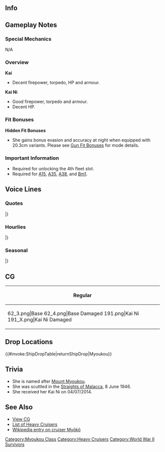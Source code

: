 ==Info==
{{KanmusuInfo|ID=055}}
{{KanmusuInfo|ID=055a}}
{{KanmusuInfo|ID=191}}

==Gameplay Notes==
===Special Mechanics===
N/A

===Overview===
'''Kai'''
* Decent firepower, torpedo, HP and armour.

'''Kai Ni'''
* Good firepower, torpedo and armour.
* Decent HP.

===Fit Bonuses===
{{:{{BASEPAGENAME}}/Equipment Bonuses}}
{{clear}}
'''Hidden Fit Bonuses'''
* She gains bonus evasion and accuracy at night when equipped with 20.3cm variants. Please see [[Gun Fit Bonuses]] for mode details.

===Important Information===
* Required for unlocking the 4th fleet slot.
* Required for [[Quests#A15|A15]], [[Quests#A35|A35]], [[Quests#A38|A38]], and [[Quests#Bm1|Bm1]].

==Voice Lines==
===Quotes===
{{ShipquoteHeader}}
{{ShipquoteKai
|scenario = Introduction
|origin = 私、妙高型重巡洋艦、妙高と申します。共に頑張りましょう。
|translation = I am the Myoukou-class heavy cruiser, Myoukou. Let's work hard together.
|audio = Myoukou-Introduction.ogg
}}
{{ShipquoteKai
|scenario = Introduction
|kai2 = yes
|origin = 妙高型重巡洋艦、妙高です。最後の日まで、共に頑張り抜きましょう。
|translation = I'm the Myoukou-class heavy cruiser, Myoukou. Let's work hard together until our final days.
|audio = MyoukouKai2-Introduction.ogg
}}
{{ShipquoteKai
|scenario = Library
|origin = ワシントン海軍軍縮条約下で建造された重巡洋艦です。
平賀譲氏設計による日本海軍の第一級の戦闘艦です。
現代の海上自衛隊のイージス艦にも、その名は受け継がれています。
|translation = I'm a heavy cruiser that was built under the Washington Naval Treaty.
I'm a first-class warship designed for the IJN by Mr. Hiraga Yuzuru.<ref>[https://en.wikipedia.org/wiki/Yuzuru_Hiraga Hiraga Yuzuru] was the premier naval architect of Imperial Japan.</ref>
My name has also been passed down to an Aegis ship in the current Maritime Self Defense Force.<ref>Referring to the [https://en.wikipedia.org/wiki/JDS_My%C5%8Dk%C5%8D JDS Myoukou], a guided missile destroyer currently in service in the JMSDF.</ref>
|audio = Myoukou-Library.ogg
}}
{{ShipquoteKai
|scenario = Secretary 1
|origin = 提督。お呼びになりましたか？
|translation = Did you call me, Admiral?
|audio = Myoukou-Secretary_1.ogg
}}
{{ShipquoteKai
|scenario = Secretary 2
|origin = 何か、御用でしょうか？
|translation = Did you need something?
|audio = Myoukou-Secretary_2.ogg
}}
{{ShipquoteKai
|scenario = Secretary 2
|kai2 = yes
|origin = 妙高にお任せ下さいませ。
|translation = Please leave it to me.
|audio = MyoukouKai2-Secretary_2.ogg
}}
{{ShipquoteKai
|scenario = Secretary 3
|origin = もし難しい話なら向こうでいたしましょうか？
|translation = If you need to tell me something serious, shall we step over there?
|audio = Myoukou-Secretary_3.ogg
}}
{{ShipquoteKai
|scenario = Secretary 3
|kai2 = yes
|origin = かなり難しいお話なら、向こうの部屋でいたしましょう…か？
|translation = If you've got something serious to tell me, how about we go do that room over there...?
|audio = MyoukouKai2-Secretary_3.ogg
}}
{{ShipquoteKai
|scenario = Secretary Idle
|kai = yes
|origin = 提督も、とてもお忙しそう・・・その間に色々とやれることをやっておきましょう。いつ提督がお呼びになってもいいように。
|translation = You look really busy too, Admiral... In that case, let me see what else I can do right now. If you need anything just call me, Admiral.
|audio = Myoukou-Idle.ogg
}}
{{ShipquoteKai
|scenario = Secretary (Married)
|origin = 提督に倒れられたら、私…！ お疲れの時は、少しお休みになってくださいね？ 妙高のお願いです。
|translation = If you collapse Admiral, I'll...! Please rest a little when you're tired alright? I insist.
|audio = Myoukou-Wedding_Line.mp3
}}
{{ShipquoteKai
|scenario = Wedding
|origin = 提督の素晴らしい戦略、戦術、尊敬申し上げています、これからもずっと。
|translation = I must say that I respect your brilliant strategies and tactics, Admiral; and I always will.
|audio = Myoukou-Wedding.ogg
}}
{{ShipquoteKai
|scenario = Player's Score
|origin = 作戦司令部よりご伝言があるそうですよ。
|translation = Looks like operation headquarters wants a word with you.
|audio = Myoukou-Looking_At_Scores.ogg
}}
{{ShipquoteKai
|scenario = Joining the Fleet
|origin = 妙高、参ります。
|translation = Myoukou, heading out.
|audio = Myoukou-Joining_A_Fleet.ogg
}}
{{ShipquoteKai
|scenario = Joining the Fleet
|kai2 = yes
|origin = 重巡、妙高。推して参ります！
|translation = Heavy cruiser, Myoukou, now heading out!
|audio = MyoukouKai2-Joining_A_Fleet.ogg
}}
{{ShipquoteKai
|scenario = Equipment 1
|origin = また、強くなってしまいました。<ref>Shared with Supply before Kai.</ref>
|translation = I've gotten stronger again.
|audio = Myoukou-Equipment_1.ogg
}}
{{ShipquoteKai
|scenario = Equipment 1
|kai2 = yes
|origin = 装備換装、感謝致します。
|translation = I'm grateful for these equipment replacements.
|audio = MyoukouKai2-Equipment_1.mp3
}}
{{ShipquoteKai
|scenario = Equipment 2
|origin = これでは、どんどん強くなってしまいますわ。どうしましょう？
|translation = I'll get even stronger with this. What should I do?
|audio = Myoukou-Equipment_2.ogg
}}
{{ShipquoteKai
|scenario = Equipment 2
|kai2 = yes
|origin = これなら私、最後まで戦えそうです！
|translation = With this I can fight till the end!
|audio = MyoukouKai2-Equipment_2.ogg
}}
{{ShipquoteKai
|scenario = Equipment 3
|origin = どうしましょう？
|translation = What should I do?
|audio = Myoukou-Equipment_3.ogg
}}
{{ShipquoteKai
|scenario = Supply
|kai = yes
|origin = ありがとうございます、提督。
|translation = Thank you very much, Admiral.
|audio = MyoukouKai2-Supply.ogg
}}
{{ShipquoteKai
|scenario = Docking (Minor Damage)
|origin = ここは…静かですね。
|translation = It's... quiet here.
|audio = Myoukou-Docking_Minor.ogg
}}
{{ShipquoteKai
|scenario = Docking (Major Damage)
|origin = 私のような者が、お休みを頂いても良いのでしょうか？
|translation = Is it alright for someone like me to have a rest?
|audio = Myoukou-Docking_Major.ogg
}}
{{ShipquoteKai
|scenario = Construction
|origin = あら、新しい仲間をお迎えしますね。
|translation = Oh, let's go welcome our new comrade.
|audio = Myoukou-Construction.ogg
}}
{{ShipquoteKai
|scenario = Returning from Sortie
|origin = 艦隊帰投です。素晴らしい戦果ですね！
|translation = The fleet is back at port. They have brought some amazing results!
|audio = Myoukou-Returning_From_Sortie.ogg
}}
{{ShipquoteKai
|scenario = Starting a Sortie
|origin = この戦い、退くわけには参りませんわ！
|translation = I won't take a step back in this fight!
|audio = Myoukou-Starting_A_Sortie.ogg
}}
{{ShipquoteKai
|scenario = Starting a Sortie
|kai2 = yes
|origin = この妙高、妹達のためにも、最後まで戦いぬく覚悟です！
|translation = I'm prepared to fight till the end for the sake of the Myoukou sisters too!
|audio = MyoukouKai2-Starting_A_Sortie.ogg
}}
{{ShipquoteKai
|scenario = Starting a Battle
|origin = 撃ちます！
|translation = Firing!
|audio = Myoukou-Battle_Start.ogg
}}
{{ShipquoteKai
|scenario = Attack
|origin = 第一・第二主砲、斉射、始めます！
|translation = No. 1 and No. 2 guns, begin firing!
|audio = Myoukou-Attack.ogg
}}
{{ShipquoteKai
|scenario = Daytime Spotting/ Night Battle Attack
|origin = もう降参してください！
|translation = Please give up already!
|audio = Myoukou-Night_Attack.ogg
}}
{{ShipquoteKai
|scenario = Night Battle
|origin = 致し方ありません…追撃戦に移行します！
|translation = There's no other way... beginning pursuit!
|audio = Myoukou-Night_Battle.ogg
}}
{{ShipquoteKai
|scenario = MVP
|origin = 他の皆さんの努力の結果です。皆さんを褒めてあげて下さいね。
|translation = This is the result of everyone's efforts. Please praise everyone alright.
|audio = Myoukou-MVP.ogg
}}
{{ShipquoteKai
|scenario = Minor Damage 1
|origin = ああっ！…まだ…退けません…！
|translation = Aaah! ...I still... won't stand down...!
|audio = MyoukouKai2-Minor_Damage_1.ogg
}}
{{ShipquoteKai
|scenario = Minor Damage 2
|origin = もうやめてください！
|translation = Please stop already!
|audio = Myoukou-Minor_Damage_2.ogg
}}
{{ShipquoteKai
|scenario = Major Damage
|origin = これ以上…私にどうしろと言うのですか…
|translation = What can... I possibly do now...
|audio = Myoukou-Major_Damage.ogg
}}
{{ShipquoteKai
|scenario = Sunk
|origin = また…来世で…さようなら…
|translation = I'm heading... into the afterlife again... Goodbye...
|audio = Myoukou-Sunk.ogg
}}
|} <references/>

{{clear}}

===Hourlies===
{{ShipquoteHeader | type = hourly}}
{{ShipquoteKai
|scenario = 00:00 
|origin = 深夜0時、もうこんな時間！一日は早いものですね、提督。
|translation = 12am, it's already this time! The next day sure comes quickly, Admiral.
|audio = Myoukou-00.ogg
}}
{{ShipquoteKai
|scenario = 01:00 
|origin = マルヒトマルマル。提督？ あまり深夜まで無理しては、お身体に障りますよ？
|translation = 0100. Admiral? Pushing yourself so late into the night is bad for your body you know?
|audio = Myoukou-01.ogg
}}
{{ShipquoteKai
|scenario = 02:00 
|origin = マルフタマルマル。後はこの妙高が目を通しておきますから、ねっ、ていと…あっ…
|translation = 0200. I'll take care of the rest so, Admi... Ah...
|audio = Myoukou-02.ogg
}}
{{ShipquoteKai
|scenario = 03:00 
|origin = マルサンマルマル。急に提督が毛布をかけてくれたから、私、びっくりしました。
|translation = 0300. I was surprised because you suddenly put a blanket over me, Admiral.
|audio = Myoukou-03.ogg
}}
{{ShipquoteKai
|scenario = 04:00 
|origin = マルヨンマルマル。提督、これはどうしましょう？ あら…提督？ お休みですか？
|translation = 0400. What should I do about this, Admiral? Oh... Admiral? Are you asleep?
|audio = Myoukou-04.ogg
}}
{{ShipquoteKai
|scenario = 05:00 
|origin = マルゴーマルマル。提督がお休みのうちに、書類は、私が全て処理しておかないと…
|translation = 0500. I have to finish processing the documents while the Admrial is asleep...
|audio = Myoukou-05.ogg
}}
{{ShipquoteKai
|scenario = 06:00 
|origin = マルロクマルマル。んっ…もう朝か…提督のお仕事は大変。あら？ 来客かしら？
|translation = 0600. Ngh... It's already morning huh... Admiral's work is tough. Oh? Is that a visitor?
|audio = Myoukou-06.ogg
}}
{{ShipquoteKai
|scenario = 07:00 
|origin = マルナナマルマル。はーい！ …ああ、足柄でしたか。どうしたの？ 目を丸くして。
|translation = 0700. Yes! ...Ah, it's just Ashigara. What's wrong? You look surprised.
|audio = Myoukou-07.ogg
}}
{{ShipquoteKai
|scenario = 08:00 
|origin = マルハチマ…ああ、おはようございます。足柄が先程…提督？顔色が優れませんね。
|translation = 080... Ah, Good morning. Ashigara was just... Admiral? You don't look so good.
|audio = Myoukou-08.ogg
}}
{{ShipquoteKai
|scenario = 09:00 
|origin = マルキュウマルマル。はぁ…提督、足柄との朝食会議の予定を忘れてたんですね？
|translation = 0900. *sigh*... You forgot the plans for a breakfast meeting with Ashigara right, Admiral?
|audio = Myoukou-09.ogg
}}
{{ShipquoteKai
|scenario = 10:00 
|origin = ヒトマルマルマル。もう…。私からも謝っておきますね。…ところで、この書類ですが…
|translation = 1000. Jeez... I'll go apologise to her on your behalf... By the way, this document is...
|audio = Myoukou-10.ogg
}}
{{ShipquoteKai
|scenario = 11:00 
|origin = ヒトヒトマルマル。そうですね、お昼は執務室で早めの昼食をとりながら作業ですね。
|translation = 1100. That's right, let's have an early lunch in the office while we work.
|audio = Myoukou-11.ogg
}}
{{ShipquoteKai
|scenario = 12:00 
|origin = ヒトフタマルマ…あっ。また来客？どうぞ。えっ、羽黒？どうして涙目…ああっ、行かないで！
|translation = 1200... Ah, another visitor? Welcome. Eh, Haguro? Why are you teary... Ah, don't go!
|audio = Myoukou-12.ogg
}}
{{ShipquoteKai
|scenario = 13:00 
|origin = ヒトサンマルマル。提督。頭抱えてる理由は、分かりました。お話は業務の後で。
|translation = 1300. Admiral. I understand why you've got your head in your hands. We'll talk after work.
|audio = Myoukou-13.ogg
}}
{{ShipquoteKai
|scenario = 14:00 
|origin = ヒトヨンマルマル。提督。お説教はしたくはありませんが、少しお話いいですか？
|translation = 1400. I don't want to be a nag but can we have a little chat, Admiral?
|audio = Myoukou-14.ogg
}}
{{ShipquoteKai
|scenario = 15:00 
|origin = ヒトゴーマルマル。提督が忘れっぽいのは仕方ないとして、そもそも約束とは守る為にあるので…
|translation = 1500. It can't be helped that you're forgetful, Admiral; but promises are meant to be kept...
|audio = Myoukou-15.ogg
}}
{{ShipquoteKai
|scenario = 16:00 
|origin = ヒトロクマルマル。みんな提督との約束を楽しみにしているわけで、それを忘れてしまうのはどうかと…って、聞いてますか？
|translation = 1600. Everyone was looking fowards to their promises with you, Admiral. So how could you forget... Hey, are you listening?
|audio = Myoukou-16.ogg
}}
{{ShipquoteKai
|scenario = 17:00 
|origin = ヒトナナマルマル。この分だと、お夕食もどなたかと約束があるのではないですか？
|translation = 1700. Haven't you have made a promise to someone for dinner as well?
|audio = Myoukou-17.ogg
}}
{{ShipquoteKai
|scenario = 18:00 
|origin = ヒトハチマルマル。えっ…今日は、私のカレーが食べたいって？ …し、仕方ないですね。
|translation = 1800. Eh... You want to eat my curry today? ...It can't be helped then.
|audio = Myoukou-18.ogg
}}
{{ShipquoteKai
|scenario = 19:00 
|origin = ヒトキュウマルマル。妙高特製カレーです！ これは、お肉のブランデーフランベが特長で…
|translation = 1900. It's my special curry! The special feature is that the meat has been flambed in brandy...
|audio = Myoukou-19.ogg
}}
{{ShipquoteKai
|scenario = 20:00 
|origin = フタマルマルマル。それでは、私は夜の鎮守府の見回りに行ってきますね。…提督？
|translation = 2000. I'll go do a night patrol of the naval base now. ...Admiral?
|audio = Myoukou-20.ogg
}}
{{ShipquoteKai
|scenario = 21:00 
|origin = フタヒトマルマル。なんだかんだ言っても、提督は艦娘みんなに愛されてるのね。うふふっ。
|translation = 2100. Despite everything, you're still loved my all the ship girls, Admiral. Ufufu~
|audio = Myoukou-21.ogg
}}
{{ShipquoteKai
|scenario = 22:00 
|origin = フタフタマルマル。鎮守府は異常なし！…あら、那智？達磨一瓶片手にどちらへ？
|translation = 2200. Nothing to report! ...Oh, Nachi? Where are you going with that bottle in your hand?<ref>達磨 'daruma' is a round painted good luck doll, but in this case is referring to the resemblance between said doll and a common whiskey bottle in Japan.</ref>
|audio = Myoukou-22.ogg
}}
{{ShipquoteKai
|scenario = 23:00 
|origin = フタサンマルマル。えっ、提督と晩酌の約束なの？はぁ…もう…。…提督の…ばか…。
|translation = 2300. Eh, you promised to have drinks with the Admiral? *sigh*... Jeez... Admiral you... idiot...
|audio = Myoukou-23.ogg
}}
|} <references/>

{{clear}}

===Seasonal===
{{SeasonalHeaderOld}}
{{SeasonalQuote
|scenario = [[Seasonal/White_Day_2015|White Day 2015]]
|origin = ええっ、提督.このクッキーを私に？　ありがとうございます！　いただきます！　うふふ、嬉しい！
|translation =	Eh, Admiral. Are these cookies for me? Thank you very much! I’ll help myself! Ufufu, I’m happy!
|audio = Myoukou_WhiteDay.ogg
|notes = 
}}
{{SeasonalQuote
|scenario = [[Seasonal/Second_Anniversary|2nd Anniversary]]
|origin = 提督、おめでとうございます、二周年ですね！私達も本当に嬉しいです、はい！
|translation =	Congratulations on the 2nd anniversary, Admiral! We are all really happy, yes!
|audio = 055_Myoukou_2ndAnniv.mp3
|notes = 
}}
{{SeasonalQuote
|scenario = [[Seasonal/Rainy_Season_2015|Rainy Season 2015]]
|origin = 雨の季節、梅雨ですね。雨の音も、目を閉じて聞いていると…心が落ち着きます。
|translation =	It’s the rainy season. When I close my eyes and listen to the rain… I feel relaxed.
|audio = Myoukou_Rainy_Secretary_1.ogg
|notes =
}}
{{SeasonalQuote
|scenario = [[Seasonal/Mid_Summer_Season_Update|Midsummer 2015]]
|origin = 随分と暑くなりましたね。夏、ですものね。あぁ、高雄。いつも元気ね。え？水着ですか？
|translation =	It’s gotten quite hot now. It’s definitely summer. Ah, Takao. You’re looking well as always. Eh? A swimsuit?
|audio = Myoukou_Mid_Summer.ogg
|notes =
}}
{{SeasonalQuote
|scenario = [[Seasonal/Early_Autumn_2015_Seasonal_Update|Early Autumn 2015]]
|origin = 秋、どこか寂しい季節。でも、読書には最適ですね。提督、何をお読みですか？
|translation =	Autumn is a lonely season. But it’s perfect for reading. What would you like to read, Admiral?
|audio = Myoukou_Early_Autumn2015.ogg
|notes =
}}
{{SeasonalQuote
|scenario = [[Seasonal/Christmas_2015|Christmas 2015]]
|origin = 提督、メリークリスマス！私ケーキを焼いてみました。よかったら召し上がって。
|translation =	Merry Christmas, Admiral! I baked a cake. Please have some if you like.
|audio = Myoukou_Christmas_2015_Sec1.ogg
|notes =
}}
{{SeasonalQuote
|scenario = [[Seasonal/Setsubun_2016|Setsubun 2016]]
|origin = 節分ですね。はい、提督用のお豆はこちらです。鬼はー外ー！…ふふっ、楽しいですね♪
|translation =	It’s Setsubun. Yes, your beans are over here, Admiral. Demon begone! …Fufu, this is fun♪
|audio = Myoukou_Setsubun_2016_Sec1.ogg
|notes = 
}}
{{SeasonalQuote
|scenario = [[Seasonal/Valentine%27s_Day_2016|Valentine’s Day 2016]]
|origin = 提督、あのよかったらこっち受け取っていただますか？あぁ…これは私からです。
|translation =	Would you please accept this if you like, Admiral? Ah… These are from me.
|audio = Myoukou_Valentines_Sec1.ogg
|notes = 
}}
{{SeasonalQuote
|scenario = [[Seasonal/Third_Anniversary|3rd Anniversary]]
|origin = 提督、今日のような大切な日に。この妙高を側にに置いたいただけてかんしゃいたします。
|translation =	Today is an important day, Admiral. I’m grateful that you are spending it by my side.
|audio = Myoukou_3rd_Anniversary_Sec1.mp3
|notes = 
}}
|}<references/>

{{clear}}

==CG==
{| class="mw-collapsible mw-collapsed wikitable" style="width: 100%;"
!Regular
|-
|<gallery>
62_3.png|Base
62_4.png|Base Damaged
191.png|Kai Ni
191_X.png|Kai Ni Damaged
</gallery>
|}

==Drop Locations==
{{#invoke:ShipDropTable|returnShipDrop|Myoukou}}

==Trivia==
*She is named after [https://en.wikipedia.org/wiki/Mount_My%C5%8Dk%C5%8D Mount Myoukou].
*She was scuttled in the [[:Wikipedia:Straits of Malacca|Straights of Malacca]], 8 June 1946.
*She received her Kai Ni on 04/07/2014.

==See Also==
*[[{{PAGENAME}}/Gallery|View {{PAGENAME}} CG]]
*[[EliteCA|List of Heavy Cruisers]]
*[[wikipedia:Japanese_cruiser_Myōkō|Wikipedia entry on cruiser Myōkō]]
{{shiplist}}
[[Category:Myoukou Class]]
[[Category:Heavy Cruisers]]
[[Category:World War II Survivors]]